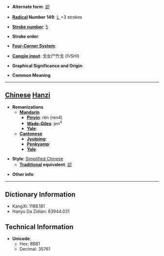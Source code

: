 * '''Alternate form''': [[訒]]

* '''[[Wiktionary:Chinese radical index| Radical]] Number 149''': [[Wiktionary:Chinese radical index 讠|讠]]+3 strokes

* '''[[Wiktionary:Chinese total strokes index|Stroke number]]''': [[Wiktionary:Chinese total strokes index 5|5]]

* '''Stroke order''': 

* '''[[Wiktionary:Chinese four corner index|Four-Corner System]]''': 

* '''[[Wiktionary:Chinese Cangjie index|Cangjie input]]''': 戈女尸竹戈 (IVSHI)

* '''Graphical Significance and Origin''': 

* '''Common Meaning'''

----

== [[Chinese]] [[Hanzi]] ==

* '''Romanizations'''
** '''[[Mandarin]]'''
*** '''[[Pinyin]]''': rèn (ren4)
*** '''[[Wade-Giles]]''': jen<sup>4</sup>
*** '''[[Yale]]''': 
** '''[[Cantonese]]'''
*** '''[[Jyutping]]''':
*** '''[[Penkyamp]]''': 
*** '''[[Yale]]''': 

* '''Style''': [[Simplified Chinese]] 
** '''[[Traditional Chinese|Traditional]] equivalent''': [[訒]]

* '''Other info''': 

----

== Dictionary Information ==

* KangXi: 1188.181
* Hanyu Da Zidian: 63944.031

== Technical Information ==

* '''Unicode''':
** Hex: 8BB1
** Decimal: 35761
